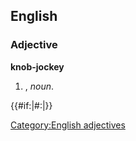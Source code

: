 ==English==

===Adjective===
'''knob-jockey'''

# {{form of|Attributive form|[[knob jockey]]|nodot=1}}, ''noun''.
{{#if:|#:''{{{2}}}''|}}

[[Category:English adjectives]]
{{rfc-subst}}